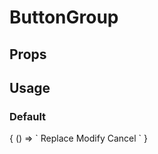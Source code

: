 
# ButtonGroup

<Meta
  title='ButtonGroup'
  component='fw-button-group'
/>

## Props 

<Props of="fw-button-group"/>

## Usage

### Default
<Preview>
  <Story name='Default'>
    {
      () => `<fw-button-group label="Test">
    <fw-button color="secondary">Replace</fw-button>
    <fw-button color="secondary">Modify</fw-button>
    <fw-button color="secondary">Cancel</fw-button>
  </fw-button-group>
    <fw-button-group label="Test">
      <fw-button id="b1" size="icon" color="secondary"><fw-icon name="reply" color="black" ></fw-icon> </fw-button>
      <fw-button id="b2" size="icon" color="secondary"><fw-icon name="chat-online" color="black" ></fw-icon> </fw-button>
      <fw-button id="b3" size="icon" color="secondary"><fw-icon name="more-horizontal" color="black" ></fw-icon> </fw-button>
    </fw-button-group>`
    }
  </Story>
</Preview>

